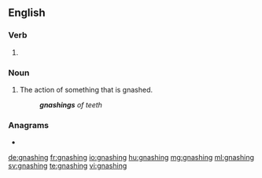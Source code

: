 ==English==

===Verb===
{{head|en|present participle}}

# {{present participle of|gnash|lang=en|nocat=1}}

===Noun===
{{en-noun}}

# The action of something that is gnashed.
#: '''''gnashings''' of teeth''

===Anagrams===
* {{l|en|hangings}}

[[de:gnashing]]
[[fr:gnashing]]
[[io:gnashing]]
[[hu:gnashing]]
[[mg:gnashing]]
[[ml:gnashing]]
[[sv:gnashing]]
[[te:gnashing]]
[[vi:gnashing]]